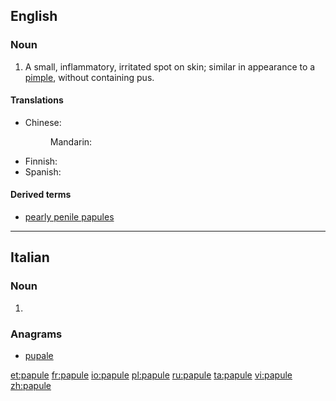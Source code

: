 ==English==

===Noun===
{{en-noun}}

# A small, inflammatory, irritated spot on skin; similar in appearance to a [[pimple]], without containing pus.

====Translations====
{{trans-top|small, inflammatory spot on skin without pus}}
* Chinese:
*: Mandarin: {{t+|cmn|丘疹|tr=qiūzhěn|sc=Hani}}
{{trans-mid}}
* Finnish: {{t|fi|näppylä}}
* Spanish: {{t+|es|pápula|f}}
{{trans-bottom}}

====Derived terms====
* [[pearly penile papules]]

----

==Italian==

===Noun===
{{head|it|plural}} {{f}}

# {{plural of|papula|lang=it|nocat=1}}

===Anagrams===
* [[pupale#Italian|pupale]]

[[et:papule]]
[[fr:papule]]
[[io:papule]]
[[pl:papule]]
[[ru:papule]]
[[ta:papule]]
[[vi:papule]]
[[zh:papule]]
